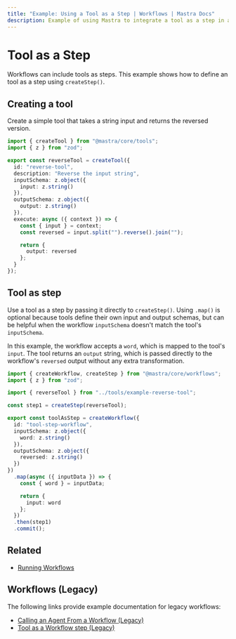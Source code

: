 ```yaml
---
title: "Example: Using a Tool as a Step | Workflows | Mastra Docs"
description: Example of using Mastra to integrate a tool as a step in a workflow.
---
```


# Tool as a Step

Workflows can include tools as steps. This example shows how to define an tool as a step using `createStep()`.

## Creating a tool

Create a simple tool that takes a string input and returns the reversed version.

```typescript filename="src/mastra/tools/example-reverse-tool.ts" showLineNumbers copy
import { createTool } from "@mastra/core/tools";
import { z } from "zod";

export const reverseTool = createTool({
  id: "reverse-tool",
  description: "Reverse the input string",
  inputSchema: z.object({
    input: z.string()
  }),
  outputSchema: z.object({
    output: z.string()
  }),
  execute: async ({ context }) => {
    const { input } = context;
    const reversed = input.split("").reverse().join("");

    return {
      output: reversed
    };
  }
});
```

## Tool as step

Use a tool as a step by passing it directly to `createStep()`. Using `.map()` is optional because tools define their own input and output schemas, but can be helpful when the workflow `inputSchema` doesn't match the tool's `inputSchema`.

In this example, the workflow accepts a `word`, which is mapped to the tool's `input`. The tool returns an `output` string, which is passed directly to the workflow's `reversed` output without any extra transformation.

```typescript filename="src/mastra/workflows/example-tool-step.ts" showLineNumbers copy
import { createWorkflow, createStep } from "@mastra/core/workflows";
import { z } from "zod";

import { reverseTool } from "../tools/example-reverse-tool";

const step1 = createStep(reverseTool);

export const toolAsStep = createWorkflow({
  id: "tool-step-workflow",
  inputSchema: z.object({
    word: z.string()
  }),
  outputSchema: z.object({
    reversed: z.string()
  })
})
  .map(async ({ inputData }) => {
    const { word } = inputData;

    return {
      input: word
    };
  })
  .then(step1)
  .commit();
```

## Related

- [Running Workflows](./running-workflows.mdx)

## Workflows (Legacy)

The following links provide example documentation for legacy workflows:

- [Calling an Agent From a Workflow (Legacy)](/examples/workflows_legacy/calling-agent)
- [Tool as a Workflow step (Legacy)](/examples/workflows_legacy/using-a-tool-as-a-step)

